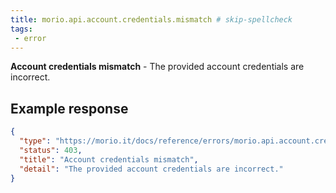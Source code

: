 ```yaml
---
title: morio.api.account.credentials.mismatch # skip-spellcheck
tags:
 - error
---
```



<!-- MORIO_AUTO_GENERATED_CONTENT_STARTS - Manual changes made below will be overwritten skip-spellcheck -->
__Account credentials mismatch__ - The provided account credentials are incorrect.
<!-- MORIO_AUTO_GENERATED_CONTENT_ENDS - Manual changes made above will be overwritten skip-spellcheck -->


<!-- MORIO_AUTO_GENERATED_CONTENT_STARTS - Manual changes made below will be overwritten skip-spellcheck -->
## Example response

```json
{
  "type": "https://morio.it/docs/reference/errors/morio.api.account.credentials.mismatch",
  "status": 403,
  "title": "Account credentials mismatch",
  "detail": "The provided account credentials are incorrect."
}
```
<!-- MORIO_AUTO_GENERATED_CONTENT_ENDS - Manual changes made above will be overwritten skip-spellcheck -->
